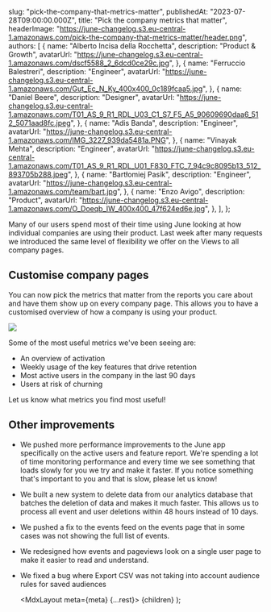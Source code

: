 
  slug: "pick-the-company-that-metrics-matter",
  publishedAt: "2023-07-28T09:00:00.000Z",
  title: "Pick the company metrics that matter",
  headerImage:
    "https://june-changelog.s3.eu-central-1.amazonaws.com/pick-the-company-that-metrics-matter/header.png",
  authors: [
    {
      name: "Alberto Incisa della Rocchetta",
      description: "Product & Growth",
      avatarUrl: "https://june-changelog.s3.eu-central-1.amazonaws.com/dscf5588_2_6dcd0ce29c.jpg",
    },
    {
      name: "Ferruccio Balestreri",
      description: "Engineer",
      avatarUrl:
        "https://june-changelog.s3.eu-central-1.amazonaws.com/Gut_Ec_N_Ky_400x400_0c189fcaa5.jpg",
    },
    {
      name: "Daniel Beere",
      description: "Designer",
      avatarUrl:
        "https://june-changelog.s3.eu-central-1.amazonaws.com/T01_AS_9_R1_RDL_U03_C1_S7_F5_A5_90609690daa6_512_5071aad8fc.jpeg",
    },
    {
      name: "Adis Banda",
      description: "Engineer",
      avatarUrl: "https://june-changelog.s3.eu-central-1.amazonaws.com/IMG_3227_939da5481a.PNG",
    },
    {
      name: "Vinayak Mehta",
      description: "Engineer",
      avatarUrl:
        "https://june-changelog.s3.eu-central-1.amazonaws.com/T01_AS_9_R1_RDL_U01_F830_FTC_7_94c9c8095b13_512_893705b288.jpeg",
    },
    {
      name: "Bartłomiej Pasik",
      description: "Engineer",
      avatarUrl: "https://june-changelog.s3.eu-central-1.amazonaws.com/team/bart.jpg",
    },
    {
      name: "Enzo Avigo",
      description: "Product",
      avatarUrl:
        "https://june-changelog.s3.eu-central-1.amazonaws.com/O_Doeqb_IW_400x400_47f624ed6e.jpg",
    },
  ],
};

Many of our users spend most of their time using June looking at how individual companies are using their product. Last week after many requests we introduced the same level of flexibility we offer on the Views to all company pages.

## Customise company pages

You can now pick the metrics that matter from the reports you care about and have them show up on every company page. This allows you to have a customised overview of how a company is using your product.

![](https://june-changelog.s3.eu-central-1.amazonaws.com/pick-the-company-that-metrics-matter/b2b-profile-editing-experience.png)

Some of the most useful metrics we've been seeing are:

- An overview of activation
- Weekly usage of the key features that drive retention
- Most active users in the company in the last 90 days
- Users at risk of churning

Let us know what metrics you find most useful!

## Other improvements

- We pushed more performance improvements to the June app specifically on the active users and feature report. We're spending a lot of time monitoring performance and every time we see something that loads slowly for you we try and make it faster. If you notice something that's important to you and that is slow, please let us know!
- We built a new system to delete data from our analytics database that batches the deletion of data and makes it much faster. This allows us to process all event and user deletions within 48 hours instead of 10 days.
- We pushed a fix to the events feed on the events page that in some cases was not showing the full list of events.
- We redesigned how events and pageviews look on a single user page to make it easier to read and understand.
- We fixed a bug where Export CSV was not taking into account audience rules for saved audiences

  <MdxLayout meta={meta} {...rest}>
    {children}
  </MdxLayout>
);

